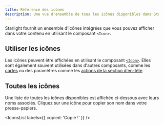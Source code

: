 ```yaml
---
title: Référence des icônes
description: Une vue d'ensemble de tous les icônes disponibles dans Starlight.
---
```


Starlight fournit un ensemble d'icônes intégrées que vous pouvez afficher dans votre contenu en utilisant le composant `<Icon>`.

## Utiliser les icônes

Les icônes peuvent être affichées en utilisant le composant [`<Icon>`](/fr/components/icons/).
Elles sont également souvent utilisées dans d'autres composants, comme les [cartes](/fr/components/cards/) ou des paramètres comme les [actions de la section d'en-tête](/fr/reference/frontmatter/#hero).

## Toutes les icônes

Une liste de toutes les icônes disponibles est affichée ci-dessous avec leurs noms associés. Cliquez sur une icône pour copier son nom dans votre presse-papiers.


<IconsList labels={{ copied: 'Copié !' }} />
